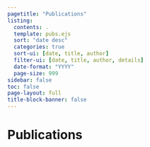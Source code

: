 ```yaml
---
pagetitle: "Publications"
listing:
  contents: .
  template: pubs.ejs
  sort: "date desc"
  categories: true
  sort-ui: [date, title, author]
  filter-ui: [date, title, author, details]
  date-format: "YYYY"
  page-size: 999
sidebar: false
toc: false
page-layout: full
title-block-banner: false
---
```


# Publications